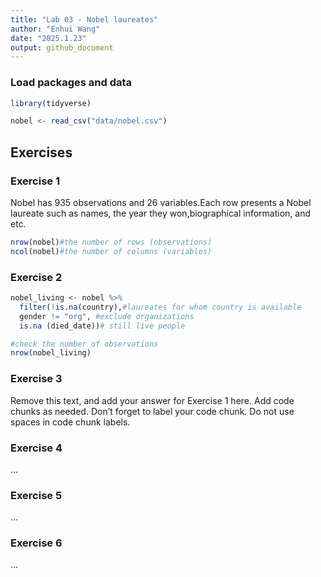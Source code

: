 ```yaml
---
title: "Lab 03 - Nobel laureates"
author: "Enhui Wang"
date: "2025.1.23"
output: github_document
---
```


### Load packages and data

```r
library(tidyverse) 
```

```r
nobel <- read_csv("data/nobel.csv")
```

## Exercises

### Exercise 1
Nobel has 935 observations and 26 variables.Each row presents a Nobel laureate such as names, the year they won,biographical information, and etc.

```r
nrow(nobel)#the number of rows (observations)
ncol(nobel)#the number of columns (variables)
```

### Exercise 2

```r
nobel_living <- nobel %>%
  filter(!is.na(country),#laureates for whom country is available
  gender != "org", #exclude organizations
  is.na (died_date))# still live people

#check the number of observations
nrow(nobel_living)
```

### Exercise 3

Remove this text, and add your answer for Exercise 1 here.
Add code chunks as needed.
Don't forget to label your code chunk.
Do not use spaces in code chunk labels.

### Exercise 4

...

### Exercise 5

...

### Exercise 6

...
